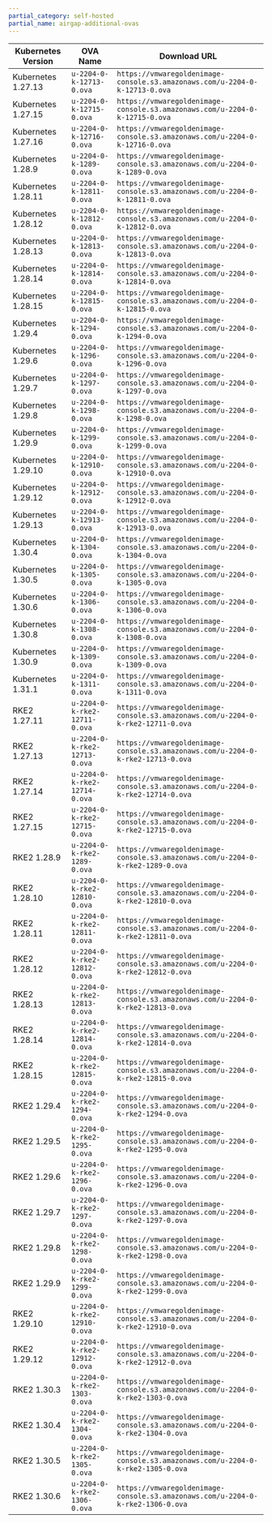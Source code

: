 ```yaml
---
partial_category: self-hosted
partial_name: airgap-additional-ovas
---
```


| **Kubernetes Version** | **OVA Name**                | **Download URL**                                                                 |
| ---------------------- | --------------------------- | -------------------------------------------------------------------------------- |
| Kubernetes 1.27.13     | `u-2204-0-k-12713-0.ova`      | `https://vmwaregoldenimage-console.s3.amazonaws.com/u-2204-0-k-12713-0.ova`      |
| Kubernetes 1.27.15     | `u-2204-0-k-12715-0.ova`      | `https://vmwaregoldenimage-console.s3.amazonaws.com/u-2204-0-k-12715-0.ova`      |
| Kubernetes 1.27.16     | `u-2204-0-k-12716-0.ova`      | `https://vmwaregoldenimage-console.s3.amazonaws.com/u-2204-0-k-12716-0.ova`      |
| Kubernetes 1.28.9      | `u-2204-0-k-1289-0.ova`       | `https://vmwaregoldenimage-console.s3.amazonaws.com/u-2204-0-k-1289-0.ova`       |
| Kubernetes 1.28.11     | `u-2204-0-k-12811-0.ova`      | `https://vmwaregoldenimage-console.s3.amazonaws.com/u-2204-0-k-12811-0.ova`      |
| Kubernetes 1.28.12     | `u-2204-0-k-12812-0.ova`      | `https://vmwaregoldenimage-console.s3.amazonaws.com/u-2204-0-k-12812-0.ova`      |
| Kubernetes 1.28.13     | `u-2204-0-k-12813-0.ova`      | `https://vmwaregoldenimage-console.s3.amazonaws.com/u-2204-0-k-12813-0.ova`      |
| Kubernetes 1.28.14     | `u-2204-0-k-12814-0.ova`      | `https://vmwaregoldenimage-console.s3.amazonaws.com/u-2204-0-k-12814-0.ova`      |
| Kubernetes 1.28.15     | `u-2204-0-k-12815-0.ova`      | `https://vmwaregoldenimage-console.s3.amazonaws.com/u-2204-0-k-12815-0.ova`      |
| Kubernetes 1.29.4      | `u-2204-0-k-1294-0.ova`       | `https://vmwaregoldenimage-console.s3.amazonaws.com/u-2204-0-k-1294-0.ova`       |
| Kubernetes 1.29.6      | `u-2204-0-k-1296-0.ova`       | `https://vmwaregoldenimage-console.s3.amazonaws.com/u-2204-0-k-1296-0.ova`       |
| Kubernetes 1.29.7      | `u-2204-0-k-1297-0.ova`       | `https://vmwaregoldenimage-console.s3.amazonaws.com/u-2204-0-k-1297-0.ova`       |
| Kubernetes 1.29.8      | `u-2204-0-k-1298-0.ova`       | `https://vmwaregoldenimage-console.s3.amazonaws.com/u-2204-0-k-1298-0.ova`       |
| Kubernetes 1.29.9      | `u-2204-0-k-1299-0.ova`       | `https://vmwaregoldenimage-console.s3.amazonaws.com/u-2204-0-k-1299-0.ova`       |
| Kubernetes 1.29.10     | `u-2204-0-k-12910-0.ova`      | `https://vmwaregoldenimage-console.s3.amazonaws.com/u-2204-0-k-12910-0.ova`      |
| Kubernetes 1.29.12     | `u-2204-0-k-12912-0.ova`      | `https://vmwaregoldenimage-console.s3.amazonaws.com/u-2204-0-k-12912-0.ova`      |
| Kubernetes 1.29.13     | `u-2204-0-k-12913-0.ova`      | `https://vmwaregoldenimage-console.s3.amazonaws.com/u-2204-0-k-12913-0.ova`      |
| Kubernetes 1.30.4      | `u-2204-0-k-1304-0.ova`       | `https://vmwaregoldenimage-console.s3.amazonaws.com/u-2204-0-k-1304-0.ova`       |
| Kubernetes 1.30.5      | `u-2204-0-k-1305-0.ova`       | `https://vmwaregoldenimage-console.s3.amazonaws.com/u-2204-0-k-1305-0.ova`       |
| Kubernetes 1.30.6      | `u-2204-0-k-1306-0.ova`       | `https://vmwaregoldenimage-console.s3.amazonaws.com/u-2204-0-k-1306-0.ova`       |
| Kubernetes 1.30.8      | `u-2204-0-k-1308-0.ova`       | `https://vmwaregoldenimage-console.s3.amazonaws.com/u-2204-0-k-1308-0.ova`       |
| Kubernetes 1.30.9      | `u-2204-0-k-1309-0.ova`       | `https://vmwaregoldenimage-console.s3.amazonaws.com/u-2204-0-k-1309-0.ova`       |
| Kubernetes 1.31.1      | `u-2204-0-k-1311-0.ova`       | `https://vmwaregoldenimage-console.s3.amazonaws.com/u-2204-0-k-1311-0.ova`       |
| RKE2 1.27.11           | `u-2204-0-k-rke2-12711-0.ova` | `https://vmwaregoldenimage-console.s3.amazonaws.com/u-2204-0-k-rke2-12711-0.ova` |
| RKE2 1.27.13           | `u-2204-0-k-rke2-12713-0.ova` | `https://vmwaregoldenimage-console.s3.amazonaws.com/u-2204-0-k-rke2-12713-0.ova` |
| RKE2 1.27.14           | `u-2204-0-k-rke2-12714-0.ova` | `https://vmwaregoldenimage-console.s3.amazonaws.com/u-2204-0-k-rke2-12714-0.ova` |
| RKE2 1.27.15           | `u-2204-0-k-rke2-12715-0.ova` | `https://vmwaregoldenimage-console.s3.amazonaws.com/u-2204-0-k-rke2-12715-0.ova` |
| RKE2 1.28.9            | `u-2204-0-k-rke2-1289-0.ova`  | `https://vmwaregoldenimage-console.s3.amazonaws.com/u-2204-0-k-rke2-1289-0.ova`  |
| RKE2 1.28.10           | `u-2204-0-k-rke2-12810-0.ova` | `https://vmwaregoldenimage-console.s3.amazonaws.com/u-2204-0-k-rke2-12810-0.ova` |
| RKE2 1.28.11           | `u-2204-0-k-rke2-12811-0.ova` | `https://vmwaregoldenimage-console.s3.amazonaws.com/u-2204-0-k-rke2-12811-0.ova` |
| RKE2 1.28.12           | `u-2204-0-k-rke2-12812-0.ova` | `https://vmwaregoldenimage-console.s3.amazonaws.com/u-2204-0-k-rke2-12812-0.ova` |
| RKE2 1.28.13           | `u-2204-0-k-rke2-12813-0.ova` | `https://vmwaregoldenimage-console.s3.amazonaws.com/u-2204-0-k-rke2-12813-0.ova` |
| RKE2 1.28.14           | `u-2204-0-k-rke2-12814-0.ova` | `https://vmwaregoldenimage-console.s3.amazonaws.com/u-2204-0-k-rke2-12814-0.ova` |
| RKE2 1.28.15           | `u-2204-0-k-rke2-12815-0.ova` | `https://vmwaregoldenimage-console.s3.amazonaws.com/u-2204-0-k-rke2-12815-0.ova` |
| RKE2 1.29.4            | `u-2204-0-k-rke2-1294-0.ova`  | `https://vmwaregoldenimage-console.s3.amazonaws.com/u-2204-0-k-rke2-1294-0.ova`  |
| RKE2 1.29.5            | `u-2204-0-k-rke2-1295-0.ova`  | `https://vmwaregoldenimage-console.s3.amazonaws.com/u-2204-0-k-rke2-1295-0.ova`  |
| RKE2 1.29.6            | `u-2204-0-k-rke2-1296-0.ova`  | `https://vmwaregoldenimage-console.s3.amazonaws.com/u-2204-0-k-rke2-1296-0.ova`  |
| RKE2 1.29.7            | `u-2204-0-k-rke2-1297-0.ova`  | `https://vmwaregoldenimage-console.s3.amazonaws.com/u-2204-0-k-rke2-1297-0.ova`  |
| RKE2 1.29.8            | `u-2204-0-k-rke2-1298-0.ova`  | `https://vmwaregoldenimage-console.s3.amazonaws.com/u-2204-0-k-rke2-1298-0.ova`  |
| RKE2 1.29.9            | `u-2204-0-k-rke2-1299-0.ova`  | `https://vmwaregoldenimage-console.s3.amazonaws.com/u-2204-0-k-rke2-1299-0.ova`  |
| RKE2 1.29.10           | `u-2204-0-k-rke2-12910-0.ova` | `https://vmwaregoldenimage-console.s3.amazonaws.com/u-2204-0-k-rke2-12910-0.ova` |
| RKE2 1.29.12           | `u-2204-0-k-rke2-12912-0.ova` | `https://vmwaregoldenimage-console.s3.amazonaws.com/u-2204-0-k-rke2-12912-0.ova` |
| RKE2 1.30.3            | `u-2204-0-k-rke2-1303-0.ova`  | `https://vmwaregoldenimage-console.s3.amazonaws.com/u-2204-0-k-rke2-1303-0.ova`  |
| RKE2 1.30.4            | `u-2204-0-k-rke2-1304-0.ova`  | `https://vmwaregoldenimage-console.s3.amazonaws.com/u-2204-0-k-rke2-1304-0.ova`  |
| RKE2 1.30.5            | `u-2204-0-k-rke2-1305-0.ova`  | `https://vmwaregoldenimage-console.s3.amazonaws.com/u-2204-0-k-rke2-1305-0.ova`  |
| RKE2 1.30.6            | `u-2204-0-k-rke2-1306-0.ova`  | `https://vmwaregoldenimage-console.s3.amazonaws.com/u-2204-0-k-rke2-1306-0.ova`  |